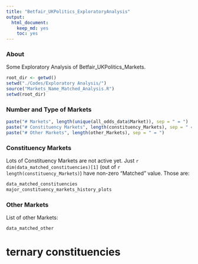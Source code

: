 ```yaml
---
title: "Betfair_UKPolitics_ExploratoryAnalysis"
output:
  html_document:
    keep_md: yes
    toc: yes
---
```


### About

Some Exploratory Analysis of Betfair_UKPolitics_Markets.

```r
root_dir <- getwd()
setwd("./Codes/Exploratory Analysis/")
source("Markets_Name_Matched_Analysis.R")
setwd(root_dir)
```

### Number and Type of Markets

```r
paste("# Markets", length(unique(all_odds_data$Market)), sep = " = ")
paste("# Constituency Markets", length(constituency_Markets), sep = " = ")
paste("# Other Markets", length(other_Markets), sep = " = ")
```

### Constituency Markets

Lots of Constituency Markets are not active yet. Just `r dim(data_matched_constituencies)[1]` (out of `r length(constituency_Markets)`) have non-zero "Matched" value. Those are:

```r
data_matched_constituencies
major_constituency_markets_history_plots
```



### Other Markets

List of other Markets:

```r
data_matched_other
```



# ternary constituencies





